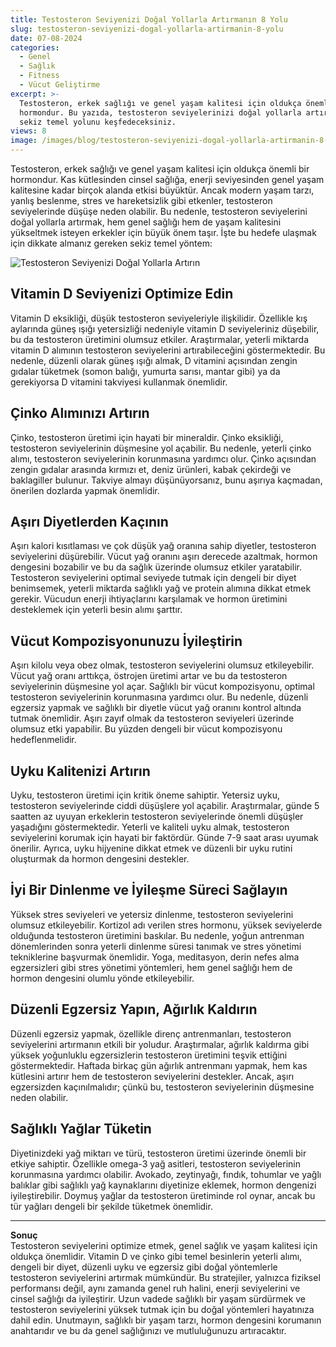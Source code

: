 ```yaml
---
title: Testosteron Seviyenizi Doğal Yollarla Artırmanın 8 Yolu
slug: testosteron-seviyenizi-dogal-yollarla-artirmanin-8-yolu
date: 07-08-2024
categories:
  - Genel
  - Sağlık
  - Fitness
  - Vücut Geliştirme
excerpt: >-
  Testosteron, erkek sağlığı ve genel yaşam kalitesi için oldukça önemli bir
  hormondur. Bu yazıda, testosteron seviyelerinizi doğal yollarla artırmanın
  sekiz temel yolunu keşfedeceksiniz.
views: 8
image: /images/blog/testosteron-seviyenizi-dogal-yollarla-artirmanin-8-yolu.jpg
---
```


Testosteron, erkek sağlığı ve genel yaşam kalitesi için oldukça önemli bir hormondur. Kas kütlesinden cinsel sağlığa, enerji seviyesinden genel yaşam kalitesine kadar birçok alanda etkisi büyüktür. Ancak modern yaşam tarzı, yanlış beslenme, stres ve hareketsizlik gibi etkenler, testosteron seviyelerinde düşüşe neden olabilir. Bu nedenle, testosteron seviyelerini doğal yollarla artırmak, hem genel sağlığı hem de yaşam kalitesini yükseltmek isteyen erkekler için büyük önem taşır. İşte bu hedefe ulaşmak için dikkate almanız gereken sekiz temel yöntem:

<img src="/images/blog/testosteron-seviyenizi-dogal-yollarla-artir.jpg" alt="Testosteron Seviyenizi Doğal Yollarla Artırın" className="w-full" />

## Vitamin D Seviyenizi Optimize Edin
Vitamin D eksikliği, düşük testosteron seviyeleriyle ilişkilidir. Özellikle kış aylarında güneş ışığı yetersizliği nedeniyle vitamin D seviyeleriniz düşebilir, bu da testosteron üretimini olumsuz etkiler. Araştırmalar, yeterli miktarda vitamin D alımının testosteron seviyelerini artırabileceğini göstermektedir. Bu nedenle, düzenli olarak güneş ışığı almak, D vitamini açısından zengin gıdalar tüketmek (somon balığı, yumurta sarısı, mantar gibi) ya da gerekiyorsa D vitamini takviyesi kullanmak önemlidir.

## Çinko Alımınızı Artırın
Çinko, testosteron üretimi için hayati bir mineraldir. Çinko eksikliği, testosteron seviyelerinin düşmesine yol açabilir. Bu nedenle, yeterli çinko alımı, testosteron seviyelerinin korunmasına yardımcı olur. Çinko açısından zengin gıdalar arasında kırmızı et, deniz ürünleri, kabak çekirdeği ve baklagiller bulunur. Takviye almayı düşünüyorsanız, bunu aşırıya kaçmadan, önerilen dozlarda yapmak önemlidir.

## Aşırı Diyetlerden Kaçının
Aşırı kalori kısıtlaması ve çok düşük yağ oranına sahip diyetler, testosteron seviyelerini düşürebilir. Vücut yağ oranını aşırı derecede azaltmak, hormon dengesini bozabilir ve bu da sağlık üzerinde olumsuz etkiler yaratabilir. Testosteron seviyelerini optimal seviyede tutmak için dengeli bir diyet benimsemek, yeterli miktarda sağlıklı yağ ve protein alımına dikkat etmek gerekir. Vücudun enerji ihtiyaçlarını karşılamak ve hormon üretimini desteklemek için yeterli besin alımı şarttır.

## Vücut Kompozisyonunuzu İyileştirin
Aşırı kilolu veya obez olmak, testosteron seviyelerini olumsuz etkileyebilir. Vücut yağ oranı arttıkça, östrojen üretimi artar ve bu da testosteron seviyelerinin düşmesine yol açar. Sağlıklı bir vücut kompozisyonu, optimal testosteron seviyelerinin korunmasına yardımcı olur. Bu nedenle, düzenli egzersiz yapmak ve sağlıklı bir diyetle vücut yağ oranını kontrol altında tutmak önemlidir. Aşırı zayıf olmak da testosteron seviyeleri üzerinde olumsuz etki yapabilir. Bu yüzden dengeli bir vücut kompozisyonu hedeflenmelidir.

## Uyku Kalitenizi Artırın
Uyku, testosteron üretimi için kritik öneme sahiptir. Yetersiz uyku, testosteron seviyelerinde ciddi düşüşlere yol açabilir. Araştırmalar, günde 5 saatten az uyuyan erkeklerin testosteron seviyelerinde önemli düşüşler yaşadığını göstermektedir. Yeterli ve kaliteli uyku almak, testosteron seviyelerini korumak için hayati bir faktördür. Günde 7-9 saat arası uyumak önerilir. Ayrıca, uyku hijyenine dikkat etmek ve düzenli bir uyku rutini oluşturmak da hormon dengesini destekler.

## İyi Bir Dinlenme ve İyileşme Süreci Sağlayın
Yüksek stres seviyeleri ve yetersiz dinlenme, testosteron seviyelerini olumsuz etkileyebilir. Kortizol adı verilen stres hormonu, yüksek seviyelerde olduğunda testosteron üretimini baskılar. Bu nedenle, yoğun antrenman dönemlerinden sonra yeterli dinlenme süresi tanımak ve stres yönetimi tekniklerine başvurmak önemlidir. Yoga, meditasyon, derin nefes alma egzersizleri gibi stres yönetimi yöntemleri, hem genel sağlığı hem de hormon dengesini olumlu yönde etkileyebilir.

## Düzenli Egzersiz Yapın, Ağırlık Kaldırın
Düzenli egzersiz yapmak, özellikle direnç antrenmanları, testosteron seviyelerini artırmanın etkili bir yoludur. Araştırmalar, ağırlık kaldırma gibi yüksek yoğunluklu egzersizlerin testosteron üretimini teşvik ettiğini göstermektedir. Haftada birkaç gün ağırlık antrenmanı yapmak, hem kas kütlesini artırır hem de testosteron seviyelerini destekler. Ancak, aşırı egzersizden kaçınılmalıdır; çünkü bu, testosteron seviyelerinin düşmesine neden olabilir.

## Sağlıklı Yağlar Tüketin
Diyetinizdeki yağ miktarı ve türü, testosteron üretimi üzerinde önemli bir etkiye sahiptir. Özellikle omega-3 yağ asitleri, testosteron seviyelerinin korunmasına yardımcı olabilir. Avokado, zeytinyağı, fındık, tohumlar ve yağlı balıklar gibi sağlıklı yağ kaynaklarını diyetinize eklemek, hormon dengenizi iyileştirebilir. Doymuş yağlar da testosteron üretiminde rol oynar, ancak bu tür yağları dengeli bir şekilde tüketmek önemlidir.

---

**Sonuç**  
Testosteron seviyelerini optimize etmek, genel sağlık ve yaşam kalitesi için oldukça önemlidir. Vitamin D ve çinko gibi temel besinlerin yeterli alımı, dengeli bir diyet, düzenli uyku ve egzersiz gibi doğal yöntemlerle testosteron seviyelerini artırmak mümkündür. Bu stratejiler, yalnızca fiziksel performansı değil, aynı zamanda genel ruh halini, enerji seviyelerini ve cinsel sağlığı da iyileştirir. Uzun vadede sağlıklı bir yaşam sürdürmek ve testosteron seviyelerini yüksek tutmak için bu doğal yöntemleri hayatınıza dahil edin. Unutmayın, sağlıklı bir yaşam tarzı, hormon dengesini korumanın anahtarıdır ve bu da genel sağlığınızı ve mutluluğunuzu artıracaktır.
